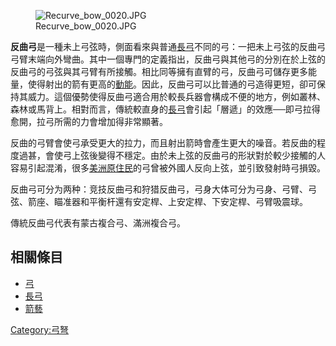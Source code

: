 {{expert|time=2018-11-25T14:25:39+00:00}}
{{unreferenced|time=2018-11-25T14:25:39+00:00}}
[[File:Recurve_bow_0020.JPG|right]]

'''反曲弓'''是一種未上弓弦時，側面看來與普通[[長弓|長弓]]不同的弓：一把未上弓弦的反曲弓弓臂末端向外彎曲。其中一個專門的定義指出，反曲弓與其他弓的分別在於上弦的反曲弓的弓弦與其弓臂有所接觸。相比同等擁有直臂的弓，反曲弓可儲存更多能量，使得射出的箭有更高的[[動能|動能]]。因此，反曲弓可以比普通的弓造得更短，卻可保持其威力。這個優勢使得反曲弓適合用於較長兵器會構成不便的地方，例如叢林、森林或馬背上。相對而言，傳統較直身的[[長弓|長弓]]會引起「層遞」的效應──即弓拉得愈開，拉弓所需的力會增加得非常顯著。

反曲的弓臂會使弓承受更大的拉力，而且射出箭時會產生更大的噪音。若反曲的程度過甚，會使弓上弦後變得不穩定。由於未上弦的反曲弓的形狀對於較少接觸的人容易引起混淆，很多[[美洲原住民|美洲原住民]]的弓曾被外國人反向上弦，並引致發射時弓損毀。

反曲弓可分为两种：竞技反曲弓和狩猎反曲弓，弓身大体可分为弓身、弓臂、弓弦、箭座、瞄准器和平衡杆還有安定桿、上安定桿、下安定桿、弓臂吸震球。

傳統反曲弓代表有蒙古複合弓、滿洲複合弓。

==相關條目==

*[[弓|弓]]
*[[長弓|長弓]]
*[[箭藝|箭藝]]

[[Category:弓弩|Category:弓弩]]
